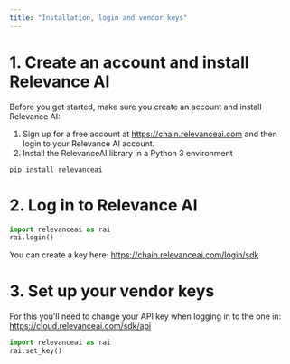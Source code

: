 ```yaml
---
title: "Installation, login and vendor keys"
---
```


# 1. Create an account and install Relevance AI

Before you get started, make sure you create an account and install Relevance AI:
  1. Sign up for a free account at https://chain.relevanceai.com and then login to your Relevance AI account.
  2. Install the RelevanceAI library in a Python 3 environment

```
pip install relevanceai
```

# 2. Log in to Relevance AI

```python Python
import relevanceai as rai
rai.login()
```
You can create a key here: https://chain.relevanceai.com/login/sdk

# 3. Set up your vendor keys

For this you'll need to change your API key when logging in to the one in: https://cloud.relevanceai.com/sdk/api
```python Python
import relevanceai as rai
rai.set_key()
```